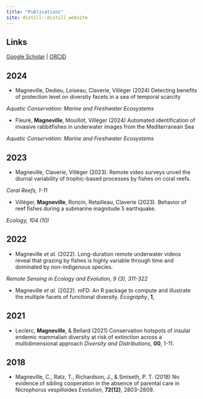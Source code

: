 ```yaml
---
title: "Publications"
site: distill::distill_website
---
```


## Links
[Google Scholar](https://scholar.google.com/citations?user=PnnVbAgAAAAJ&hl=fr&authuser=1&oi=ao) | [ORCID](https://orcid.org/0000-0003-0489-3822)



## 2024

- Magneville, Dedieu, Loiseau, Claverie, Villéger (2024)
Detecting benefits of protection level on diversity facets in a sea of temporal scarcity

_Aquatic Conservation: Marine and Freshwater Ecosystems_


- Fleuré, **Magneville**, Mouillot, Villéger (2024)
Automated identification of invasive rabbitfishes in underwater images from the Mediterranean Sea

_Aquatic Conservation: Marine and Freshwater Ecosystems_

## 2023

- Magneville, Claverie, Villéger (2023).
Remote video surveys unveil the diurnal variability of trophic-based processes by fishes on coral reefs.

_Coral Reefs, 1-11_

- Villéger, **Magneville**, Roncin, Retailleau, Claverie (2023).
Behavior of reef fishes during a submarine magnitude 5 earthquake.

_Ecology, 104 (10)_


## 2022

- Magneville _et al._ (2022).
Long-duration remote underwater videos reveal that grazing by fishes is highly variable through time and dominated by non-indigenous species.

_Remote Sensing in Ecology and Evolution, 9 (3), 311-322_

- Magneville _et al._ (2022). 
mFD: An R package to compute and illustrate the multiple facets of functional diversity. 
_Ecography_, **1**, 



## 2021

- Leclerc, **Magneville**, & Bellard (2021) 
Conservation hotspots of insular endemic mammalian diversity at risk of extinction across a multidimensional approach
_Diversity and Distributions_, **00**, 1-11.


## 2018

- Magneville, C., Ratz, T., Richardson, J., & Smiseth, P. T. (2018) 
No evidence of sibling cooperation in the absence of parental care in Nicrophorus vespilloides
_Evolution_, **72(12)**, 2803–2809.

